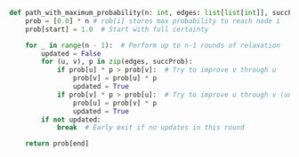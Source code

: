 ```python meta="source=problems/1514-path-with-maximum-probability/solution.py"
def path_with_maximum_probability(n: int, edges: list[list[int]], succProb: list[float], start: int, end: int) -> float:
    prob = [0.0] * n # rob[i] stores max probability to reach node i
    prob[start] = 1.0  # Start with full certainty

    for _ in range(n - 1):  # Perform up to n-1 rounds of relaxation
        updated = False
        for (u, v), p in zip(edges, succProb):
            if prob[u] * p > prob[v]:  # Try to improve v through u
                prob[v] = prob[u] * p
                updated = True
            if prob[v] * p > prob[u]:  # Try to improve u through v (undirected graph)
                prob[u] = prob[v] * p
                updated = True
        if not updated:
            break  # Early exit if no updates in this round

    return prob[end]
```